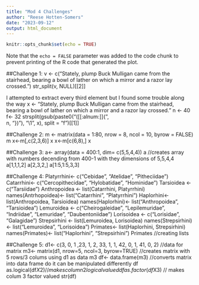 ```yaml
---
title: "Mod 4 Challenges"
author: "Reese Hotten-Somers"
date: "2023-09-12"
output: html_document
---
```


```r
knitr::opts_chunk$set(echo = TRUE)
```

Note that the `echo = FALSE` parameter was added to the code chunk to prevent printing of the R code that generated the plot.

##Challenge 1:
v <- c("Stately, plump Buck Mulligan came from the stairhead, bearing a bowl of lather on which a mirror and a razor lay crossed.")
str_split(v, NULL)[[2]]

I attempted to extract every third element but I found some trouble along the way
x <- "Stately, plump Buck Mulligan came from the stairhead, bearing a bowl of lather on which a mirror and a razor lay crossed."
n <- 40
f<- 32
strsplit(gsub(paste0("([[:alnum:]]{",    
                     n,
                     "})"),
              "\\1 ",
              x),
        split = "f")[[1]]

##Challenge 2:
m <- matrix(data = 1:80, nrow = 8, ncol = 10, byrow = FALSE)
m
x<-m[,c(2,3,6)]
x
x<-m[c(6,8),]
x

##Challenge 3:
a<- array(data = 400:1, dim= c(5,5,4,4))
a //creates array with numbers decending from 400-1 with they dimensions of 5,5,4,4
a[1,1,1,2]
a[2,3,2,]
a[1:5,1:5,3,3]


##Challenge 4:
Platyrrhini<- c("Cebidae", "Atelidae", "Pitheciidae")
Catarrhini<- c("Cercopithecidae", "Hylobatidae", "Hominidae")
Tarsioidea <-c("Tarsiidae")
Anthropoidea <- list(Catarrhini, Platyrrhini)
names(Antrhopoidea)<- list("Catarrhini", "Platyrrhini")
Haplorhini<- list(Anthropoidea, Tarsioidea)
names(Haplorhini)<- list("Anthropoidea", "Tarsioidea")
Lemuroidea <- c("Cheirogaleidae", "Lepilemuridae", "Indriidae", "Lemuridae",
    "Daubentoniidae")
Lorisoidea <- c("Lorisidae", "Galagidae")
Strepsirhini <- list(Lemuroidea, Lorisoidea)
names(Strepsirhini) <- list("Lemuroidea", "Lorisoidea")
Primates<- list(Haplorhini, Strepsirhini)
names(Primates)<- list("Haplorhini", "Strepsirhini")
Primates
//creating lists

##Challenge 5:
d1<- c(3, 0, 1 ,23, 1, 2, 33, 1, 1, 42, 0, 1, 41, 0, 2) //data for matrix
m3<- matrix(d1, nrow=5, ncol=3, byrow=TRUE) //creates matrix with 5 rows/3 colums using d1 as data
m3
df<- data.frame(m3) //converts matrix into data frame do it can be manipulated differently
df
as.logical(df$X2) //makes column 2 logical valued
df
as.factor(df$X3) // makes colum 3 factor valued
str(df)


